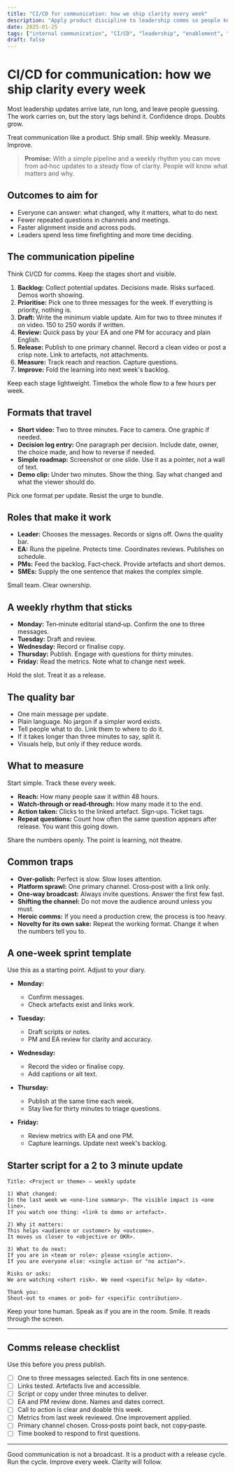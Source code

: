 ```yaml
---
title: "CI/CD for communication: how we ship clarity every week"
description: "Apply product discipline to leadership comms so people know what matters and why, every week."
date: 2025-01-25
tags: ["internal communication", "CI/CD", "leadership", "enablement", "culture"]
draft: false
---
```


# CI/CD for communication: how we ship clarity every week

Most leadership updates arrive late, run long, and leave people guessing.
The work carries on, but the story lags behind it. Confidence drops. Doubts grow.

Treat communication like a product. Ship small. Ship weekly. Measure. Improve.

> **Promise:** With a simple pipeline and a weekly rhythm you can move from ad‑hoc updates to a steady flow of clarity. People will know what matters and why.

## Outcomes to aim for

* Everyone can answer: what changed, why it matters, what to do next.
* Fewer repeated questions in channels and meetings.
* Faster alignment inside and across pods.
* Leaders spend less time firefighting and more time deciding.

## The communication pipeline

Think CI/CD for comms. Keep the stages short and visible.

1. **Backlog:** Collect potential updates. Decisions made. Risks surfaced. Demos worth showing.
2. **Prioritise:** Pick one to three messages for the week. If everything is priority, nothing is.
3. **Draft:** Write the minimum viable update. Aim for two to three minutes if on video. 150 to 250 words if written.
4. **Review:** Quick pass by your EA and one PM for accuracy and plain English.
5. **Release:** Publish to one primary channel. Record a clean video or post a crisp note. Link to artefacts, not attachments.
6. **Measure:** Track reach and reaction. Capture questions.
7. **Improve:** Fold the learning into next week's backlog.

Keep each stage lightweight. Timebox the whole flow to a few hours per week.

## Formats that travel

* **Short video:** Two to three minutes. Face to camera. One graphic if needed.
* **Decision log entry:** One paragraph per decision. Include date, owner, the choice made, and how to reverse if needed.
* **Simple roadmap:** Screenshot or one slide. Use it as a pointer, not a wall of text.
* **Demo clip:** Under two minutes. Show the thing. Say what changed and what the viewer should do.

Pick one format per update. Resist the urge to bundle.

## Roles that make it work

* **Leader:** Chooses the messages. Records or signs off. Owns the quality bar.
* **EA:** Runs the pipeline. Protects time. Coordinates reviews. Publishes on schedule.
* **PMs:** Feed the backlog. Fact‑check. Provide artefacts and short demos.
* **SMEs:** Supply the one sentence that makes the complex simple.

Small team. Clear ownership.

## A weekly rhythm that sticks

* **Monday:** Ten‑minute editorial stand‑up. Confirm the one to three messages.
* **Tuesday:** Draft and review.
* **Wednesday:** Record or finalise copy.
* **Thursday:** Publish. Engage with questions for thirty minutes.
* **Friday:** Read the metrics. Note what to change next week.

Hold the slot. Treat it as a release.

## The quality bar

* One main message per update.
* Plain language. No jargon if a simpler word exists.
* Tell people what to do. Link them to where to do it.
* If it takes longer than three minutes to say, split it.
* Visuals help, but only if they reduce words.

## What to measure

Start simple. Track these every week.

* **Reach:** How many people saw it within 48 hours.
* **Watch‑through or read‑through:** How many made it to the end.
* **Action taken:** Clicks to the linked artefact. Sign‑ups. Ticket tags.
* **Repeat questions:** Count how often the same question appears after release. You want this going down.

Share the numbers openly. The point is learning, not theatre.

## Common traps

* **Over‑polish:** Perfect is slow. Slow loses attention.
* **Platform sprawl:** One primary channel. Cross‑post with a link only.
* **One‑way broadcast:** Always invite questions. Answer the first few fast.
* **Shifting the channel:** Do not move the audience around unless you must.
* **Heroic comms:** If you need a production crew, the process is too heavy.
* **Novelty for its own sake:** Repeat the working format. Change it when the numbers tell you to.

## A one‑week sprint template

Use this as a starting point. Adjust to your diary.

* **Monday:**

  * Confirm messages.
  * Check artefacts exist and links work.
* **Tuesday:**

  * Draft scripts or notes.
  * PM and EA review for clarity and accuracy.
* **Wednesday:**

  * Record the video or finalise copy.
  * Add captions or alt text.
* **Thursday:**

  * Publish at the same time each week.
  * Stay live for thirty minutes to triage questions.
* **Friday:**

  * Review metrics with EA and one PM.
  * Capture learnings. Update next week's backlog.

## Starter script for a 2 to 3 minute update

```text
Title: <Project or theme> – weekly update

1) What changed:
In the last week we <one‑line summary>. The visible impact is <one line>.
If you watch one thing: <link to demo or artefact>.

2) Why it matters:
This helps <audience or customer> by <outcome>.
It moves us closer to <objective or OKR>.

3) What to do next:
If you are in <team or role>: please <single action>.
If you are everyone else: <single action or "no action">.

Risks or asks:
We are watching <short risk>. We need <specific help> by <date>.

Thank you:
Shout‑out to <names or pod> for <specific contribution>.
```

Keep your tone human. Speak as if you are in the room. Smile. It reads through the screen.

---

## Comms release checklist

Use this before you press publish.

* [ ] One to three messages selected. Each fits in one sentence.
* [ ] Links tested. Artefacts live and accessible.
* [ ] Script or copy under three minutes to deliver.
* [ ] EA and PM review done. Names and dates correct.
* [ ] Call to action is clear and doable this week.
* [ ] Metrics from last week reviewed. One improvement applied.
* [ ] Primary channel chosen. Cross‑posts point back, not copy‑paste.
* [ ] Time booked to respond to first questions.

---

Good communication is not a broadcast. It is a product with a release cycle.
Run the cycle. Improve every week. Clarity will follow.
